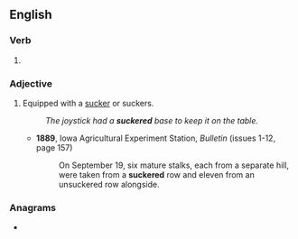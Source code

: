 ==English==

===Verb===
{{head|en|verb form}}

# {{en-past of|sucker}}

===Adjective===
{{en-adj|-}}

# Equipped with a [[sucker]] or suckers.
#: ''The joystick had a '''suckered''' base to keep it on the table.''
#* '''1889''', Iowa Agricultural Experiment Station, ''Bulletin'' (issues 1-12, page 157)
#*: On September 19, six mature stalks, each from a separate hill, were taken from a '''suckered''' row and eleven from an unsuckered row alongside.

===Anagrams===
* {{anagrams|en|desucker}}